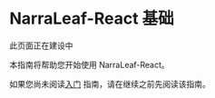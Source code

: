 
# NarraLeaf-React 基础

<Callout type="warning" emoji="⚠️">
    此页面正在建设中
</Callout>

本指南将帮助您开始使用 NarraLeaf-React。

如果您尚未阅读[入门](./getting-started) 指南，请在继续之前先阅读该指南。
